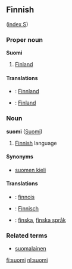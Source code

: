 ==Finnish==
([[Wiktionary:Finnish_index_s|index S]])

===Proper noun===
'''Suomi'''
# [[Finland]]

====Translations====
*{{de}}: [[Finnland]] 
*{{sv}}: [[Finland]]

===Noun===
'''suomi''' ([[:fi:Suomi|Suomi]])

# [[Finnish]] language

====Synonyms====
*[[suomen kieli]]

====Translations====
*{{fr}}: [[finnois]]
*{{de}}: [[Finnisch]] 
*{{sv}}: [[finska]], [[finska språk]]

===Related terms===
*[[suomalainen]]

[[fi:suomi]]
[[nl:suomi]]